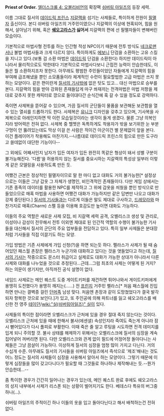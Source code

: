 '''Priest of Order.''' [[엘더스크롤 4: 오블리비언]]의 확장팩 [[쉬버링 아일즈]]의 등장 세력.

이름 그대로 질서의 [[데이드릭 프린스]] [[지갈랙]]을 섬기는 사제들로, 특이하게 전원이 [[필멸자]] 출신이다. 본디 쉬버링 아일즈의 거주민이였으나 지갈랙의 이상에 현혹되어, 힘을 원해서, 살아남기 위해, 혹은 '''[[쉐오고라스]]가 싫어서''' 지갈랙의 편에 선 필멸자들이 변해버린 모습이다.

기본적으로 마법사형 전투를 하는 인간형 적성 NPC이기 때문에 전투 방식도 [[네크로맨서]]나 불법 마법사들과 크게 다르지 않다. 특이하게도 [[에보니]] 단검을 소환하는 고유 스킬을 지니고 있다.(보통 검 소환 마법은 [[데이드릭]] 단검을 소환한다) 하지만 데이드릭이 아니라서 물리적으로도 약한데다 기본적으로 마법사다보니 근접전 능력이 안습한데도, 이들은 뭘 소환하지조차 못한다. 아무래도 평범한 주민들이었던 자들에게 지갈랙의 힘을 부여해 급조해냈을 뿐인 소모품들이라 체계적인 수련이 필요할법한 고급 마법은 쓰지 못하는 모양이다. 같은 편이란게 [[질서의 기사]]밖에 없은 탓도 있고... 대신 마법으로 승부를 본다. 지갈랙의 힘을 받아 강화된 존재들답게 마구 쏴재끼는 전격마법은 마법 저항을 제대로 갖추지 못한 캐릭터로 깡으로 들이대다간 순식간에 훅 갈 수 있을 정도로 강력하다.

죽이면 사제복을 뜯어갈 수 있으며, 가끔 질서의 군단들이 물품을 보관해둔 보관함을 열 수 있는 열쇠를 드롭하기도 한다. 사제복은 [[유니크]] 디자인을 갖추고 있으며, 기사복을 사제복으로 아레인지하면 딱 이런 모습일것이라는 생각이 들게 생겼다. 물론 그냥 의복인지라 방어력은 전혀 없다. 사제복 중 헬멧은 독특하게도 착용자가 밖을 보기위한 눈 부분 구멍이 안 뚫려있는데도 막상 이걸 쓴 사람은 적이건 아군이건 별 문제없이 앞을 본다. 이건 플레이어가 착용해도 마찬가지.--나름대로 데이드릭 프린스의 힘으로 만든 도구라고 쓸데없이 대단한 기능이다--

그 외에도 어째서인지 남자가 입든 여자가 입든 완전히 똑같은 형상이 돼서 성별 구분이 불가능해진다. '다름'을 허용하지 않는 질서를 중요시하는 지갈랙의 특성상 일부러 이렇게 같은 모델링을 사용하도록 만든 듯.

어쨌건 근본은 정상적인 필멸자이므로 말 한 마디 없고 대화도 거의 불가능한[* 설정상으로는 이들은 그냥 갑옷 그 자체가 생명인, 비인격적인 존재들이다. 다만 게임 상에서는 기존 종족의 데이터를 활용한 NPC를 제작하고 그 위에 갑옷을 씌웠을 뿐인 방식으로 만들었으므로 매혹 마법을 사용하면 어쨌건 대화가 가능하지만 같은 답변만 나오고 대화가 강제 중단된다.] [[질서의 기사]]들과는 다르게 이들은 말도 제대로 구사하고, [[드레모라]]와 마찬가지로 매혹(Charm) 스펠 등을 이용해 호감도만 높이면 대화도 가능하다. 

이들의 주요 역할은 새로운 사제 모집, 비 지갈랙 세력 공격, 오벨리스크 생성 및 관리로, 이성이나 감성이 전무해서 전투 이외엔 제대로 된 인간적 역할의 수행이 불가능한 기사들을 대신해서 질서의 군단의 주요 업부들을 전담하고 있다. 특히 일부 사제들은 분대장처럼 기사들을 직접 이끌기도 하는 모양.

가입 방법은 기존 사제에게 가입 신청(?)을 하면 되는듯 하다. 펠라스가 사제가 될 때 숨어있던 패스월 촌장은 펠라스가 누군가와 대화하고 있다는 것을 엿들었다고 하는데, [[질서의 기사]]는 작중으로도 몬스터 취급이고 실제로도 대화가 가능한 상대가 아니라서 다른 사제와 대화를 나누었을 것으로 추정된다...근데...그럼 최초의 사제는 어떻게 된 거지?하는 의문이 생기지만, 아직까진 공식 설명이 없다.

네임드 사제로는 메인 퀘스트 도중 게이트키퍼를 재건하면 튀어나와서 게이트키퍼에게 용맹히 도전했다가 용맹히 깨지는(……) 전 [[프린지]] 거주민 펠라스[* 처음 패스월에 진입하면 만나는 결벽증 걸린 [[던머]]족 남성 맞다. 처음엔 촌장과 같이 도망쳤었다가 결국 발각되자 항복한 것으로 보인다.]가 있고, 또 주인공에 의해 파트너를 잃고 쉐오고라스를 배신한 전 영주 [[테이던]]/[[wiki:"실(쉬버링아일즈)" 실]]이 있다.

사제들의 특이한 점이라면 오벨리스크가 근처에 있을 경우 절대 죽지 않는다는 것이다. 오벨리스크 근처에 있을 때에 한해서 불사(에센셜) 속성인지라 죽여도 죽는게 아니라 잠시 뻗어있다가 다시 풀피로 부활한다. 이때 죽은 줄 알고 루팅을 시도하면 전격 데미지를 입게 되니 주의할 것. 불사 상태를 해제하기 위해서는 오벨리스크에 질서의 심장을 계속 집어넣어 꺼버리면 된다. 다만 오벨리스크와 관계 없이 필드에 어정어정 돌아다니는 사제들은 그냥 끔살이 가능하다. 이상하게 질서의 심장을 엄청 많이 가지고 다닌다. 거의 수십개 수준. 아무래도 질서의 기사들을 쉬버링 아일즈에서 즉석으로 '제조'해내는 것도 어느 정도는 질서의 사제들이 심장을 사용해서 알아서 하는 모양이다. 그렇기 때문에 이렇게 심장들을 많이 갖고다니다가 필요할 때 그것들로 하나하나 제작해내는 듯.--뭔가 안습한데...--

좀 특이한 경우가 간간히 일어나는 경우가 있는데, 메인 퀘스트 완료 후에도 쉐오고라스의 성지 내부에서 사제가 리스폰 되는 상황이 벌어지기도 한다. 베데스다 특유의 버그중 하나(...).

쉬버링 아일즈의 주적이긴 하나 이들의 옷을 입고 돌아다닌다고 해서 배척하는건 전혀 없다.
